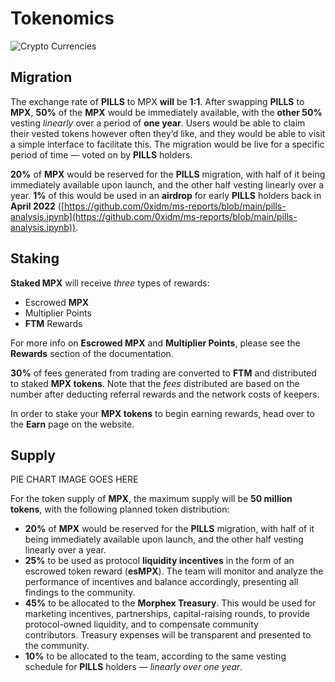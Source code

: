 # Tokenomics

<img src="/video/eth_animation.gif" alt="Crypto Currencies" />

## Migration

The exchange rate of **PILLS** to MPX **will** be **1:1**. After swapping **PILLS** to **MPX**, **50%** of the **MPX** would be immediately available, with the **other 50%** vesting *linearly* over a period of **one year**. Users would be able to claim their vested tokens however often they’d like, and they would be able to visit a simple interface to facilitate this. The migration would be live for a specific period of time — voted on by **PILLS** holders.

**20%** of **MPX** would be reserved for the **PILLS** migration, with half of it being immediately available upon launch, and the other half vesting linearly over a year. **1%** of this would be used in an **airdrop** for early **PILLS** holders back in **April 2022** ([](https://github.com/0xidm/ms-reports/blob/main/pills-analysis.ipynb)[https://github.com/0xidm/ms-reports/blob/main/pills-analysis.ipynb](https://github.com/0xidm/ms-reports/blob/main/pills-analysis.ipynb)).

## Staking

**Staked MPX** will receive _three_ types of rewards:

- Escrowed **MPX**
- Multiplier Points
- **FTM** Rewards

For more info on **Escrowed MPX** and **Multiplier Points**, please see the **Rewards** section of the documentation.

**30%** of fees generated from trading are converted to **FTM** and distributed to staked **MPX tokens**.
Note that the *fees* distributed are based on the number after deducting referral rewards
and the network costs of keepers.

In order to stake your **MPX tokens** to begin earning rewards, head over to the **Earn** page
on the website.

## Supply

PIE CHART IMAGE GOES HERE

For the token supply of **MPX**, the maximum supply will be **50 million tokens**, with the following planned token distribution:

-   **20%** of **MPX** would be reserved for the **PILLS** migration, with half of it being immediately available upon launch, and the other half vesting linearly over a year.
-   **25%** to be used as protocol **liquidity incentives** in the form of an escrowed token reward (**esMPX**). The team will monitor and analyze the performance of incentives and balance accordingly, presenting all findings to the community.
-   **45%** to be allocated to the **Morphex Treasury**. This would be used for marketing incentives, partnerships, capital-raising rounds, to provide protocol-owned liquidity, and to compensate community contributors. Treasury expenses will be transparent and presented to the community.
-   **10%** to be allocated to the team, according to the same vesting schedule for **PILLS** holders — *linearly over one year*.